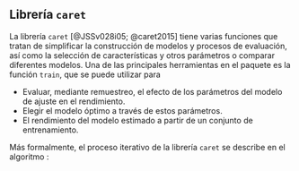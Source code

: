 \clearpage
\newpage

## Librería `caret`

La librería `caret` [@JSSv028i05; @caret2015] tiene varias funciones que tratan de simplificar la construcción de modelos y procesos de evaluación, así como la selección de características y otros parámetros o comparar diferentes modelos. Una de las principales herramientas en el paquete es la función `train`, que se puede utilizar para


* Evaluar, mediante remuestreo, el efecto de los parámetros del modelo de ajuste en el rendimiento.
* Elegir el modelo óptimo a través de estos parámetros.
* El rendimiento del modelo estimado a partir de un conjunto de entrenamiento.

Más formalmente, el proceso iterativo de la librería `caret` se describe en el algoritmo \ref{alg:algoritmocaret}:

\begin{algorithm}
\begin{algorithmic}[1]
\REQUIRE Una base de datos y una variable clasificatoria y definición del conjunto de valores de los parámetros del modelo a evaluar.
\ENSURE Lista de parámetros óptimos de ajuste.
\FOR {Cada conjunto de parámetros}
\FOR {Cada iteración del remuestreo}
\STATE Dejar fuera unas muestras (test data / validación)
\STATE [Opcional] Pre-procesado de los datos (training data / entrenamiento)
\STATE Evaluar el modelo en las muestras de entrenamiento
\STATE Predecir las muestras de validación
\ENDFOR 
\STATE Calcular el rendimiento promedio a través de predicciones
\ENDFOR
\RETURN Conjunto de parámetros óptimos
Ajustar el modelo final a todos los datos de entrenamiento utilizando el conjunto de parámetros óptimos
\end{algorithmic}
\caption{Proceso iterativo de trabajo de la librería caret}\label{alg:algoritmocaret}
\end{algorithm}


